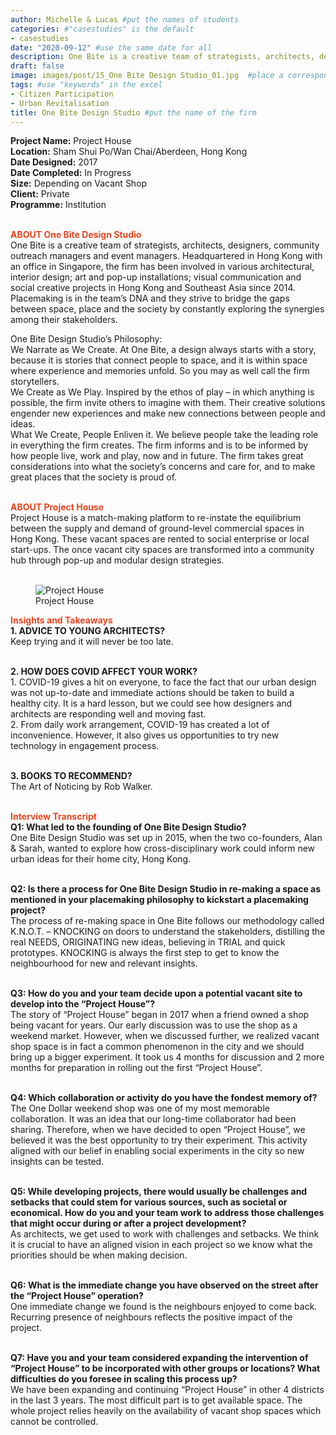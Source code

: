 ---
author: Michelle & Lucas #put the names of students
categories: #"casestudies" is the default 
- casestudies
date: "2020-09-12" #use the same date for all
description: One Bite is a creative team of strategists, architects, designers, community outreach managers and event managers.  #brief description about the firm
draft: false
image: images/post/15_One Bite Design Studio_01.jpg  #place a corresponding image in the "images" => "post"
tags: #use "keywords" in the excel
- Citizen Participation
- Urban Revitalisation
title: One Bite Design Studio #put the name of the firm
---

__Project Name:__ Project House <br>
__Location:__ Sham Shui Po/Wan Chai/Aberdeen, Hong Kong <br>
__Date Designed:__ 2017<br>
__Date Completed:__ In Progress <br>
__Size:__ Depending on Vacant Shop<br>
__Client:__ Private <br>
__Programme:__ Institution
<br><br>

<span style="color:#E7451F">__ABOUT One Bite Design Studio__</span><br>
One Bite is a creative team of strategists, architects, designers, community outreach managers and event managers. Headquartered in Hong Kong with an office in Singapore, the firm has been involved in various architectural, interior design; art and pop-up installations; visual communication and social creative projects in Hong Kong and Southeast Asia since 2014. Placemaking is in the team's DNA and they strive to bridge the gaps between space, place and the society by constantly exploring the synergies among their stakeholders. <br>

One Bite Design Studio's Philosophy: <br>
We Narrate as We Create. At One Bite, a design always starts with a story, because it is stories that connect people to space, and it is within space where experience and memories unfold. So you may as well call the firm storytellers.<br>
We Create as We Play. Inspired by the ethos of play -- in which anything is possible, the firm invite others to imagine with them. Their creative solutions engender new experiences and make new connections between people and ideas.<br>
What We Create, People Enliven it. We believe people take the leading role in everything the firm creates. The firm informs and is to be informed by how people live, work and play, now and in future. The firm takes great considerations into what the society’s concerns and care for, and to make great places that the society is proud of. <br><br>


<span style="color:#E7451F">__ABOUT Project House__</span><br>
Project House is a match-making platform to re-instate the equilibrium between the supply and demand of ground-level commercial spaces in Hong Kong. These vacant spaces are rented to social enterprise or local start-ups. The once vacant city spaces are transformed into a community hub through pop-up and modular design strategies.<br><br>

<!-- Photo of the project -->

<!-- ![caption: name of the project](https://socialarchi.github.io/images/post/"name of the file") 
example below-->

![Project House](https://socialarchi.github.io/images/post/15_One Bite Design Studio_02.jpg) 

<span style="color:#E7451F">__Insights and Takeaways__</span><br>
__1. ADVICE TO YOUNG ARCHITECTS?__<br>
Keep trying and it will never be too late. <br><br>

__2. HOW DOES COVID AFFECT YOUR WORK?__<br>
1. COVID-19 gives a hit on everyone, to face the fact that our urban design was not up-to-date and immediate actions should be taken to build a healthy city. It is a hard lesson, but we could see how designers and architects are responding well and moving fast.<br>
2. From daily work arrangement, COVID-19 has created a lot of inconvenience. However, it also gives us opportunities to try new technology in engagement process. <br><br>

__3. BOOKS TO RECOMMEND?__<br>
The Art of Noticing by Rob Walker. <br><br>

<span style="color:#E7451F">__Interview Transcript__</span><br>
__Q1: What led to the founding of One Bite Design Studio?__<br>
One Bite Design Studio was set up in 2015, when the two co-founders, Alan & Sarah, wanted to explore how cross-disciplinary work could inform new urban ideas for their home city, Hong Kong. <br><br>

__Q2: Is there a process for One Bite Design Studio in re-making a space as mentioned in your placemaking philosophy to kickstart a placemaking project?__<br>
The process of re-making space in One Bite follows our methodology called K.N.O.T. – KNOCKING on doors to understand the stakeholders, distilling the real NEEDS, ORIGINATING new ideas, believing in TRIAL and quick prototypes. KNOCKING is always the first step to get to know the neighbourhood for new and relevant insights. <br><br>

__Q3: How do you and your team decide upon a potential vacant site to develop into the “Project House”?__<br>
The story of “Project House” began in 2017 when a friend owned a shop being vacant for years. Our early discussion was to use the shop as a weekend market. However, when we discussed further, we realized vacant shop space is in fact a common phenomenon in the city and we should bring up a bigger experiment. It took us 4 months for discussion and 2 more months for preparation in rolling out the first “Project House”.<br><br>

__Q4: Which collaboration or activity do you have the fondest memory of?__<br>
The One Dollar weekend shop was one of my most memorable collaboration. It was an idea that our long-time collaborator had been sharing. Therefore, when we have decided to open “Project House”, we believed it was the best opportunity to try their experiment. This activity aligned with our belief in enabling social experiments in the city so new insights can be tested. <br><br>

__Q5: While developing projects, there would usually be challenges and setbacks that could stem for various sources, such as societal or economical. How do you and your team work to address those challenges that might occur during or after a project development?__<br>
As architects, we get used to work with challenges and setbacks. We think it is crucial to have an aligned vision in each project so we know what the priorities should be when making decision. <br><br>

__Q6: What is the immediate change you have observed on the street after the “Project House” operation?__<br>
One immediate change we found is the neighbours enjoyed to come back. Recurring presence of neighbours reflects the positive impact of the project. <br><br>

__Q7: Have you and your team considered expanding the intervention of “Project House” to be incorporated with other groups or locations? What difficulties do you foresee in scaling this process up?__<br>
We have been expanding and continuing “Project House” in other 4 districts in the last 3 years. The most difficult part is to get available space. The whole project relies heavily on the availability of vacant shop spaces which cannot be controlled. <br><br>
